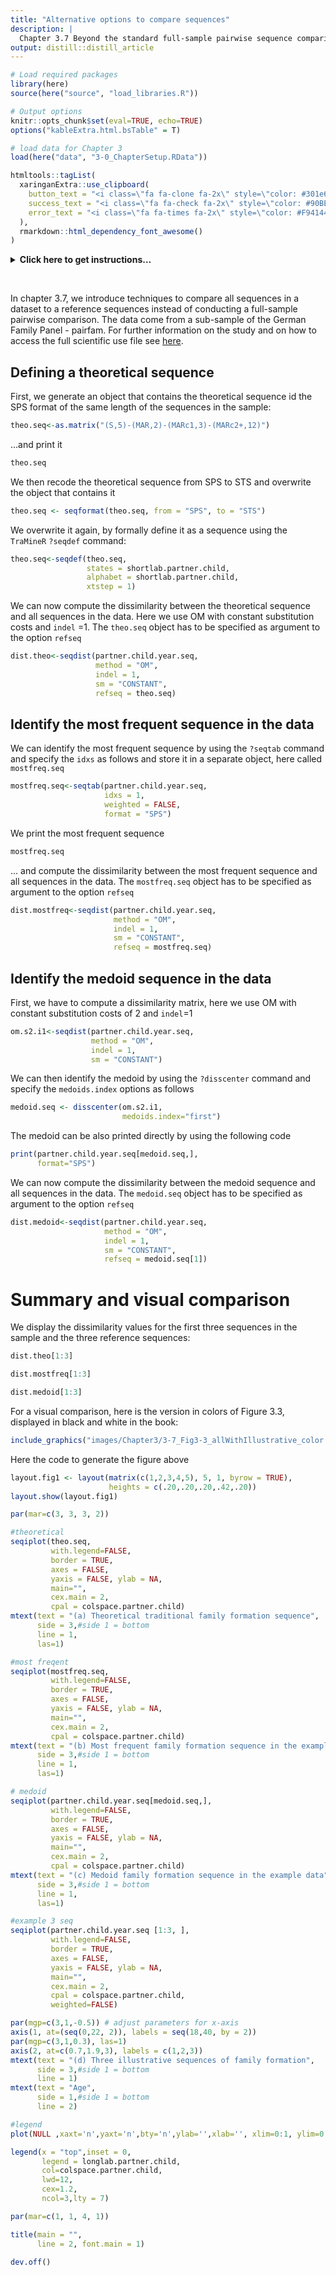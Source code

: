 ```yaml
---
title: "Alternative options to compare sequences"
description: |
  Chapter 3.7 Beyond the standard full-sample pairwise sequence comparison
output: distill::distill_article
---
```


```r

# Load required packages
library(here)
source(here("source", "load_libraries.R"))

# Output options
knitr::opts_chunk$set(eval=TRUE, echo=TRUE)
options("kableExtra.html.bsTable" = T)

# load data for Chapter 3
load(here("data", "3-0_ChapterSetup.RData"))

```


```r
htmltools::tagList(
  xaringanExtra::use_clipboard(
    button_text = "<i class=\"fa fa-clone fa-2x\" style=\"color: #301e64\"></i>",
    success_text = "<i class=\"fa fa-check fa-2x\" style=\"color: #90BE6D\"></i>",
    error_text = "<i class=\"fa fa-times fa-2x\" style=\"color: #F94144\"></i>"
  ),
  rmarkdown::html_dependency_font_awesome()
)
```


<details><summary>**Click here to get instructions...**</summary>

- Please download and unzip the replication files for Chapter 3
([`r fontawesome::fa("far fa-file-archive")` Chapter03.zip](source/Chapter03.zip)). 
- Read `readme.html` and run `3-0_ChapterSetup.R`. This will create `3-0_ChapterSetup.RData` in the sub folder `data/R`. This file contains the data required to produce the plots shown below. 
- You also have to add the function `legend_large_box` to your environment in order to render the tweaked version of the legend described below. You find this file in the `source` folder of the unzipped Chapter 3 archive.
- We also recommend to load the libraries listed in Chapter 3's `LoadInstallPackages.R`

```r
# assuming you are working within .Rproj environment
library(here)

# install (if necessary) and load other required packages
source(here("source", "LoadInstallPackages.R"))

# load environment generated in "3-0_ChapterSetup.R"
load(here("data", "R", "3-0_ChapterSetup.RData"))

```
</details>

\


In chapter 3.7, we introduce techniques to compare all sequences in a dataset to a reference sequences instead of conducting a full-sample pairwise comparison. The data come from a sub-sample of the German Family Panel - pairfam. For further information on the study and on how to access the full scientific use file see [here](https://www.pairfam.de/en/){target="_blank"}.


## Defining a theoretical sequence

First, we generate an object that contains the theoretical sequence id the SPS format of the same length of the sequences in the sample:

```r
theo.seq<-as.matrix("(S,5)-(MAR,2)-(MARc1,3)-(MARc2+,12)")
```

...and print it

```r
theo.seq
```

We then recode the theoretical sequence from SPS to STS and overwrite the object that contains it

```r
theo.seq <- seqformat(theo.seq, from = "SPS", to = "STS")
```

We overwrite it again, by formally define it as a sequence using the `TraMineR` `?seqdef` command:

```r
theo.seq<-seqdef(theo.seq, 
                 states = shortlab.partner.child,
                 alphabet = shortlab.partner.child, 
                 xtstep = 1)
```

We can now compute the dissimilarity between the theoretical sequence and all sequences in the data. Here we use OM with constant substitution costs and `indel` =1. The `theo.seq` object has to be specified as argument to the option `refseq`

```r
dist.theo<-seqdist(partner.child.year.seq, 
                   method = "OM", 
                   indel = 1, 
                   sm = "CONSTANT", 
                   refseq = theo.seq)
```

## Identify the most frequent sequence in the data

We can identify the most frequent sequence by using the `?seqtab` command and specify the `idxs` as follows and store it in a separate object, here called `mostfreq.seq`

```r
mostfreq.seq<-seqtab(partner.child.year.seq, 
                     idxs = 1, 
                     weighted = FALSE, 
                     format = "SPS")
```

We print the most frequent sequence

```r
mostfreq.seq
```

... and compute the dissimilarity between the most frequent sequence and all sequences in the data. The `mostfreq.seq` object has to be specified as argument to the option `refseq`

```r
dist.mostfreq<-seqdist(partner.child.year.seq, 
                       method = "OM", 
                       indel = 1, 
                       sm = "CONSTANT", 
                       refseq = mostfreq.seq)
```

## Identify the medoid sequence in the data

First, we have to compute a dissimilarity matrix, here we use OM with constant substitution costs of 2 and `indel`=1

```r
om.s2.i1<-seqdist(partner.child.year.seq, 
                  method = "OM", 
                  indel = 1, 
                  sm = "CONSTANT")
```

We can then identify the medoid by using the `?disscenter` command and specify the `medoids.index` options as follows

```r
medoid.seq <- disscenter(om.s2.i1, 
                         medoids.index="first")
```

The medoid can be also printed directly by using the following code

```r
print(partner.child.year.seq[medoid.seq,], 
      format="SPS")
```

We can now compute the dissimilarity between the medoid sequence and all sequences in the data. The `medoid.seq` object has to be specified as argument to the option `refseq`

```r
dist.medoid<-seqdist(partner.child.year.seq, 
                     method = "OM", 
                     indel = 1, 
                     sm = "CONSTANT", 
                     refseq = medoid.seq[1])
```

# Summary and visual comparison 

We display the dissimilarity values for the first three sequences in the sample and the three reference sequences:

```r
dist.theo[1:3] 
```

```r
dist.mostfreq[1:3]
```

```r
dist.medoid[1:3]
```

For a visual comparison, here is the version in colors of Figure 3.3, displayed in black and white in the book:

```r
include_graphics("images/Chapter3/3-7_Fig3-3_allWithIllustrative_color.png")
```

Here the code to generate the figure above 

```r

layout.fig1 <- layout(matrix(c(1,2,3,4,5), 5, 1, byrow = TRUE),
                      heights = c(.20,.20,.20,.42,.20))
layout.show(layout.fig1)

par(mar=c(3, 3, 3, 2))

#theoretical
seqiplot(theo.seq, 
         with.legend=FALSE,
         border = TRUE, 
         axes = FALSE,
         yaxis = FALSE, ylab = NA,
         main="", 
         cex.main = 2,  
         cpal = colspace.partner.child)
mtext(text = "(a) Theoretical traditional family formation sequence",
      side = 3,#side 1 = bottom
      line = 1,
      las=1)

#most freqent
seqiplot(mostfreq.seq, 
         with.legend=FALSE,
         border = TRUE, 
         axes = FALSE,
         yaxis = FALSE, ylab = NA,
         main="", 
         cex.main = 2,  
         cpal = colspace.partner.child)
mtext(text = "(b) Most frequent family formation sequence in the example data",
      side = 3,#side 1 = bottom
      line = 1,
      las=1)

# medoid
seqiplot(partner.child.year.seq[medoid.seq,], 
         with.legend=FALSE,
         border = TRUE, 
         axes = FALSE,
         yaxis = FALSE, ylab = NA,
         main="", 
         cex.main = 2,  
         cpal = colspace.partner.child)
mtext(text = "(c) Medoid family formation sequence in the example data",
      side = 3,#side 1 = bottom
      line = 1,
      las=1)

#example 3 seq
seqiplot(partner.child.year.seq [1:3, ], 
         with.legend=FALSE,
         border = TRUE, 
         axes = FALSE,
         yaxis = FALSE, ylab = NA,
         main="", 
         cex.main = 2,  
         cpal = colspace.partner.child,
         weighted=FALSE)

par(mgp=c(3,1,-0.5)) # adjust parameters for x-axis
axis(1, at=(seq(0,22, 2)), labels = seq(18,40, by = 2))
par(mgp=c(3,1,0.3), las=1)
axis(2, at=c(0.7,1.9,3), labels = c(1,2,3))
mtext(text = "(d) Three illustrative sequences of family formation",
      side = 3,#side 1 = bottom
      line = 1)
mtext(text = "Age",
      side = 1,#side 1 = bottom
      line = 2)

#legend
plot(NULL ,xaxt='n',yaxt='n',bty='n',ylab='',xlab='', xlim=0:1, ylim=0:1)

legend(x = "top",inset = 0, 
       legend = longlab.partner.child, 
       col=colspace.partner.child, 
       lwd=12, 
       cex=1.2, 
       ncol=3,lty = 7)

par(mar=c(1, 1, 4, 1))

title(main = "", 
      line = 2, font.main = 1)

dev.off()
```

